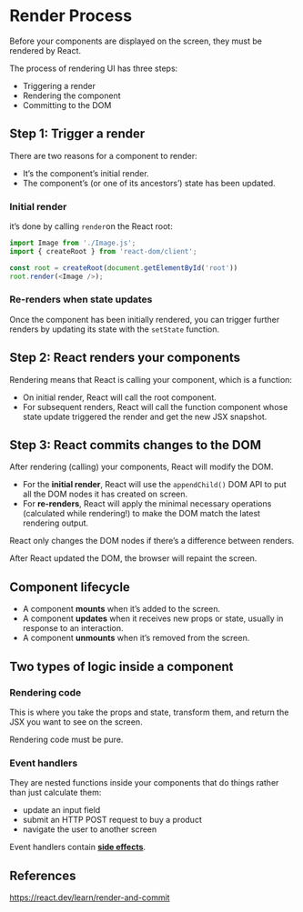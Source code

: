 # Render Process

Before your components are displayed on the screen, they must be rendered by React. 

The process of rendering UI has three steps:

- Triggering a render
- Rendering the component
- Committing to the DOM


## Step 1: Trigger a render

There are two reasons for a component to render:

- It’s the component’s initial render.
- The component’s (or one of its ancestors’) state has been updated.

### Initial render

it’s done by calling `render`on the React root:

```js
import Image from './Image.js';
import { createRoot } from 'react-dom/client';

const root = createRoot(document.getElementById('root'))
root.render(<Image />);
```

### Re-renders when state updates

Once the component has been initially rendered, you can trigger further renders by updating its state with the `setState` function.


## Step 2: React renders your components

Rendering means that React is calling your component, which is a function:

- On initial render, React will call the root component.
- For subsequent renders, React will call the function component whose state update triggered the render and get the new JSX snapshot.


## Step 3: React commits changes to the DOM 

After rendering (calling) your components, React will modify the DOM.

- For the **initial render**, React will use the `appendChild()` DOM API to put all the DOM nodes it has created on screen.
- For **re-renders**, React will apply the minimal necessary operations (calculated while rendering!) to make the DOM match the latest rendering output.

React only changes the DOM nodes if there’s a difference between renders.

After React updated the DOM, the browser will repaint the screen.


## Component lifecycle

- A component **mounts** when it’s added to the screen.
- A component **updates** when it receives new props or state, usually in response to an interaction.
- A component **unmounts** when it’s removed from the screen.


## Two types of logic inside a component

### Rendering code

This is where you take the props and state, transform them, and return the JSX you want to see on the screen.

Rendering code must be pure.

### Event handlers

They are nested functions inside your components that do things rather than just calculate them:

- update an input field
- submit an HTTP POST request to buy a product
- navigate the user to another screen

Event handlers contain **[side effects](./effect.mdx)**.


## References

https://react.dev/learn/render-and-commit